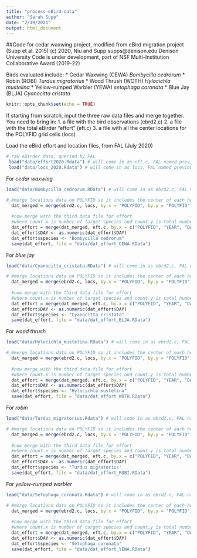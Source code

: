 ```yaml
---
title: "process-eBird-data"
author: "Sarah Supp"
date: "2/19/2021"
output: html_document
---
```


##Code for cedar waxwing project, modified from eBird migration project (Supp et al. 2015)
(c) 2020, Niu and Supp
supps@denison.edu
Denison University
Code is under development, part of NSF Multi-Institution Collaborative Award (2019-22)

Birds evaluated include: 
* Cedar Waxwing (CEWA) _Bombycilla cedrorum_
* Robin (ROBI) _Turdus migratorius_
* Wood Thrush (WOTH) _Hylocichla mustelina_
* Yellow-rumped Warbler (YEWA) _setophaga coronata_
* Blue Jay (BLJA) _Cyanocitta cristata_


```r
knitr::opts_chunk$set(echo = TRUE)
```

If starting from scratch, input the three raw data files and merge together.
You need to bring in: 
1. a file with the bird observations (ebrd2.c)
2. a file with the total eBirder "effort" (eft.c)
3. a file with all the center locations for the POLYFID grid cells (locs)

Load the eBird effort and location files, from FAL (July 2020)
```r
# raw eBirder data, queried by FAL
 load("data/effort2020.Rdata") # will come in as eft.c, FAL named previously
 load("data/locs_2020.Rdata") # will come in as locs, FAL named previously
```

For *cedar waxwing*
```r
load("data/Bombycilla_cedrorum.RData") # will come in as ebrd2.c, FAL named previously

# #merge locations data on POLYFID so it includes the center of each hex cell (LONGITUDE.y, LATITUDE.y)
  dat_merged = merge(ebrd2.c, locs, by.x = "POLYFID", by.y = "POLYFID")
  
  #now merge with the third data file for effort 
  #where count.x is number of target species and count.y is total number of eBird records (including those without the target species)
  dat_effort = merge(dat_merged, eft.c, by.x = c("POLYFID", "YEAR", "DAY"), by.y = c("POLYFID","YEAR",  "DAY")) 
  dat_effort$DAY <- as.numeric(dat_effort$DAY) 
  dat_effort$species <- "Bombycilla cedrorum"
  save(dat_effort, file = "data/dat_effort_CEWA.RData")
```

For *blue jay*
```r
load("data/Cyanocitta_cristata.RData") # will come in as ebrd2.c, FAL named previously

# #merge locations data on POLYFID so it includes the center of each hex cell (LONGITUDE.y, LATITUDE.y)
  dat_merged = merge(ebrd2.c, locs, by.x = "POLYFID", by.y = "POLYFID")
  
  #now merge with the third data file for effort 
  #where count.x is number of target species and count.y is total number of eBird records (including those without the target species)
  dat_effort = merge(dat_merged, eft.c, by.x = c("POLYFID", "YEAR", "DAY"), by.y = c("POLYFID","YEAR",  "DAY")) 
  dat_effort$DAY <- as.numeric(dat_effort$DAY) 
  dat_effort$species <- "Cyanocitta cristata"
  save(dat_effort, file = "data/dat_effort_BLJA.RData")
```

For *wood thrush*
```r
load("data/Hylocichla_mustelina.RData") # will come in as ebrd2.c, FAL named previously

# #merge locations data on POLYFID so it includes the center of each hex cell (LONGITUDE.y, LATITUDE.y)
  dat_merged = merge(ebrd2.c, locs, by.x = "POLYFID", by.y = "POLYFID")
  
  #now merge with the third data file for effort 
  #where count.x is number of target species and count.y is total number of eBird records (including those without the target species)
  dat_effort = merge(dat_merged, eft.c, by.x = c("POLYFID", "YEAR", "DAY"), by.y = c("POLYFID","YEAR",  "DAY")) 
  dat_effort$DAY <- as.numeric(dat_effort$DAY) 
  dat_effort$species <- "Hylocichla mustelina"
  save(dat_effort, file = "data/dat_effort_WOTH.RData")
```

For *robin*
```r
load("data/Turdus_migratorius.Rdata") # will come in as ebrd2.c, FAL named previously

# #merge locations data on POLYFID so it includes the center of each hex cell (LONGITUDE.y, LATITUDE.y)
  dat_merged = merge(ebrd2.c, locs, by.x = "POLYFID", by.y = "POLYFID")
  
  #now merge with the third data file for effort 
  #where count.x is number of target species and count.y is total number of eBird records (including those without the target species)
  dat_effort = merge(dat_merged, eft.c, by.x = c("POLYFID", "YEAR", "DAY"), by.y = c("POLYFID","YEAR",  "DAY")) 
  dat_effort$DAY <- as.numeric(dat_effort$DAY) 
  dat_effort$species <- "Turdus migratorius"
  save(dat_effort, file = "data/dat_effort_ROBI.RData")
```


For *yellow-rumped warbler*
```r
load("data/Setophaga_coronata.Rdata") # will come in as ebrd2.c, FAL named previously

# #merge locations data on POLYFID so it includes the center of each hex cell (LONGITUDE.y, LATITUDE.y)
  dat_merged = merge(ebrd2.c, locs, by.x = "POLYFID", by.y = "POLYFID")
  
  #now merge with the third data file for effort 
  #where count.x is number of target species and count.y is total number of eBird records (including those without the target species)
  dat_effort = merge(dat_merged, eft.c, by.x = c("POLYFID", "YEAR", "DAY"), by.y = c("POLYFID","YEAR",  "DAY")) 
  dat_effort$DAY <- as.numeric(dat_effort$DAY) 
  dat_effort$species <- "Setophaga coronata"
  save(dat_effort, file = "data/dat_effort_YEWA.RData")
```

